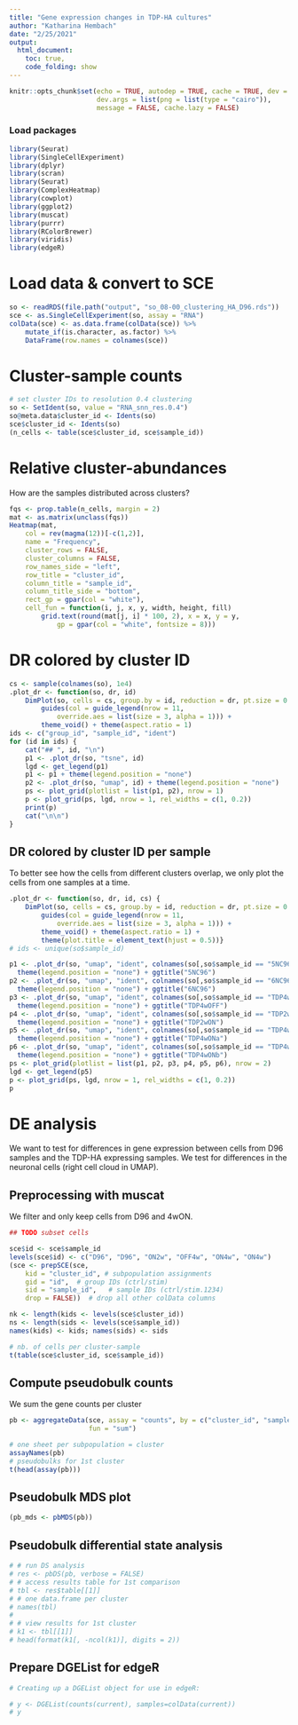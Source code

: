 ```yaml
---
title: "Gene expression changes in TDP-HA cultures"
author: "Katharina Hembach"
date: "2/25/2021"
output: 
  html_document:
    toc: true,
    code_folding: show
---
```

```r
knitr::opts_chunk$set(echo = TRUE, autodep = TRUE, cache = TRUE, dev = "png",
                      dev.args = list(png = list(type = "cairo")), 
                      message = FALSE, cache.lazy = FALSE)
```

### Load packages

```r
library(Seurat)
library(SingleCellExperiment)
library(dplyr)
library(scran)
library(Seurat)
library(ComplexHeatmap)
library(cowplot)
library(ggplot2)
library(muscat)
library(purrr)
library(RColorBrewer)
library(viridis)
library(edgeR)
```

# Load data & convert to SCE

```r
so <- readRDS(file.path("output", "so_08-00_clustering_HA_D96.rds"))
sce <- as.SingleCellExperiment(so, assay = "RNA")
colData(sce) <- as.data.frame(colData(sce)) %>% 
    mutate_if(is.character, as.factor) %>% 
    DataFrame(row.names = colnames(sce))
```


# Cluster-sample counts

```r
# set cluster IDs to resolution 0.4 clustering
so <- SetIdent(so, value = "RNA_snn_res.0.4")
so@meta.data$cluster_id <- Idents(so)
sce$cluster_id <- Idents(so)
(n_cells <- table(sce$cluster_id, sce$sample_id))
```

# Relative cluster-abundances
How are the samples distributed across clusters?
```r
fqs <- prop.table(n_cells, margin = 2)
mat <- as.matrix(unclass(fqs))
Heatmap(mat,
    col = rev(magma(12))[-c(1,2)],
    name = "Frequency",
    cluster_rows = FALSE,
    cluster_columns = FALSE,
    row_names_side = "left",
    row_title = "cluster_id",
    column_title = "sample_id",
    column_title_side = "bottom",
    rect_gp = gpar(col = "white"),
    cell_fun = function(i, j, x, y, width, height, fill)
        grid.text(round(mat[j, i] * 100, 2), x = x, y = y, 
            gp = gpar(col = "white", fontsize = 8)))
```


# DR colored by cluster ID {.tabset}

```r
cs <- sample(colnames(so), 1e4)
.plot_dr <- function(so, dr, id)
    DimPlot(so, cells = cs, group.by = id, reduction = dr, pt.size = 0.4) +
        guides(col = guide_legend(nrow = 11, 
            override.aes = list(size = 3, alpha = 1))) +
        theme_void() + theme(aspect.ratio = 1)
ids <- c("group_id", "sample_id", "ident")
for (id in ids) {
    cat("## ", id, "\n")
    p1 <- .plot_dr(so, "tsne", id)
    lgd <- get_legend(p1)
    p1 <- p1 + theme(legend.position = "none")
    p2 <- .plot_dr(so, "umap", id) + theme(legend.position = "none")
    ps <- plot_grid(plotlist = list(p1, p2), nrow = 1)
    p <- plot_grid(ps, lgd, nrow = 1, rel_widths = c(1, 0.2))
    print(p)
    cat("\n\n")
}
```


## DR colored by cluster ID per sample

To better see how the cells from different clusters overlap, we only plot the cells from one samples at a time.

```r

.plot_dr <- function(so, dr, id, cs) {
    DimPlot(so, cells = cs, group.by = id, reduction = dr, pt.size = 0.4, cols = ) +
        guides(col = guide_legend(nrow = 11, 
            override.aes = list(size = 3, alpha = 1))) +
        theme_void() + theme(aspect.ratio = 1) +
        theme(plot.title = element_text(hjust = 0.5))}
# ids <- unique(so$sample_id)

p1 <- .plot_dr(so, "umap", "ident", colnames(so[,so$sample_id == "5NC96"])) + 
  theme(legend.position = "none") + ggtitle("5NC96")
p2 <- .plot_dr(so, "umap", "ident", colnames(so[,so$sample_id == "6NC96"])) + 
  theme(legend.position = "none") + ggtitle("6NC96")
p3 <- .plot_dr(so, "umap", "ident", colnames(so[,so$sample_id == "TDP4wOFF"])) + 
  theme(legend.position = "none") + ggtitle("TDP4wOFF")
p4 <- .plot_dr(so, "umap", "ident", colnames(so[,so$sample_id == "TDP2wON"])) + 
  theme(legend.position = "none") + ggtitle("TDP2wON")
p5 <- .plot_dr(so, "umap", "ident", colnames(so[,so$sample_id == "TDP4wONa"])) + 
  theme(legend.position = "none") + ggtitle("TDP4wONa")
p6 <- .plot_dr(so, "umap", "ident", colnames(so[,so$sample_id == "TDP4wONb"])) + 
  theme(legend.position = "none") + ggtitle("TDP4wONb")
ps <- plot_grid(plotlist = list(p1, p2, p3, p4, p5, p6), nrow = 2)
lgd <- get_legend(p5)
p <- plot_grid(ps, lgd, nrow = 1, rel_widths = c(1, 0.2))
p
```


# DE analysis

We want to test for differences in gene expression between cells from D96 samples and the TDP-HA expressing samples. We test for differences in the neuronal cells (right cell cloud in UMAP).

## Preprocessing with muscat

We filter and only keep cells from D96 and 4wON.

```r
## TODO subset cells

sce$id <- sce$sample_id
levels(sce$id) <- c("D96", "D96", "ON2w", "OFF4w", "ON4w", "ON4w")
(sce <- prepSCE(sce, 
    kid = "cluster_id", # subpopulation assignments
    gid = "id",  # group IDs (ctrl/stim)
    sid = "sample_id",   # sample IDs (ctrl/stim.1234)
    drop = FALSE))  # drop all other colData columns

nk <- length(kids <- levels(sce$cluster_id))
ns <- length(sids <- levels(sce$sample_id))
names(kids) <- kids; names(sids) <- sids

# nb. of cells per cluster-sample
t(table(sce$cluster_id, sce$sample_id))

```


## Compute pseudobulk counts

We sum the gene counts per cluster
```r
pb <- aggregateData(sce, assay = "counts", by = c("cluster_id", "sample_id"), 
                    fun = "sum")

# one sheet per subpopulation = cluster
assayNames(pb)
# pseudobulks for 1st cluster
t(head(assay(pb)))
```


## Pseudobulk MDS plot

```r
(pb_mds <- pbMDS(pb))
```


## Pseudobulk differential state analysis

```r
# # run DS analysis
# res <- pbDS(pb, verbose = FALSE)
# # access results table for 1st comparison
# tbl <- res$table[[1]]
# # one data.frame per cluster
# names(tbl)
# 
# # view results for 1st cluster
# k1 <- tbl[[1]]
# head(format(k1[, -ncol(k1)], digits = 2))
```



## Prepare DGEList for edgeR
```r
# Creating up a DGEList object for use in edgeR:

# y <- DGEList(counts(current), samples=colData(current))
# y

```






